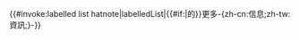 <includeonly>{{#invoke:labelled list hatnote|labelledList|{{#if:{{{topic|}}}|{{{topic|}}}的}}更多-{zh-cn:信息;zh-tw:資訊;}-}}</includeonly><noinclude>
{{documentation}}
<!-- Categories go on the /doc subpage, and interwikis go on Wikidata. -->
</noinclude>